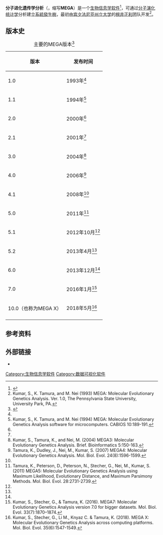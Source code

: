 {{Infobox software
| name                   = Molecular Evolutionary Genetics Analysis
| logo                   = 
| logo size              = 
| logo alt               = White sans-serif capital letters spelling MEGA, each in a separate square, colored one red and three black, respectively.
| logo caption           = 
| screenshot             = <!-- Image name is enough -->
| screenshot alt         = 
| caption                =
| author                 = [[根井正利|根井正利]]、Sudhir Kumar、Koichiro Tamura、Glen Stecher、Daniel Peterson、Nicholas Peterson
| developer              = [[宾夕法尼亚州立大学|宾夕法尼亚州立大学]]
| released               = {{Start date and age|1993}}
| discontinued           = 
| latest release version = 10.0.4
| latest release date    = {{Start date and age|2018|06}}
| latest preview version = 
| latest preview date    = <!-- {{Start date and age|YYYY|MM|DD|df=yes/no}} -->
| status                 = Active
| programming language   = 
| operating system       = [[Microsoft_Windows|Windows]]、[[OS_X|OS X]]、[[Linux|Linux]]
| platform               = [[x86|x86]]、[[x86-64|x86-64]]
| size                   = 
| language               = 英语
| language count         = <!-- DO NOT include this parameter unless you know what it does -->
| genre                  = [[生物信息学|生物信息学]]
| license                = [[专有软件|专有软件]]、[[免費軟體|免費軟體]]
| alexa                  = 
| website                = {{URL|https://megasoftware.net/}}
| standard               = 
| AsOf                   = 
}}
'''分子进化遗传学分析'''（{{lang-en|Molecular Evolutionary Genetics Analysis}}，缩写'''MEGA'''）是一个[[生物信息学|生物信息学]][[软件|软件]]<ref>{{cite web |title=MEGA5 Molecular Evolutionary Genetics Analysis 分子进化遗传学分析.pdf |url=https://max.book118.com/html/2019/0303/8143002013002011.shtm |website=max.book118.com}}</ref>，可通过[[分子演化|分子演化]][[统计学|统计学]]分析建立[[系統發生樹|系統發生樹]]，最初由[[宾夕法尼亚州立大学|宾夕法尼亚州立大学]]的[[根井正利|根井正利]]团队开发<ref name=MEGA1993>Kumar, S., K. Tamura, and M. Nei (1993) MEGA: Molecular Evolutionary Genetics Analysis. Ver. 1.0, The Pennsylvania State University, University Park, PA.</ref>。
==版本史==
{| class="wikitable" style="width:300px; margin-left:14px"
|+ 主要的MEGA版本<ref name="MEGA1">{{cite web|url=http://www.megasoftware.net/history|title=MEGA Update History|website=MEGA: Molecular Evolutionary Genetics Analysis|author=<!--Staff writer(s); no by-line.-->|accessdate=20 June 2013|archive-date=2018-06-22|archive-url=https://web.archive.org/web/20180622165225/https://www.megasoftware.net/history|dead-url=no}}</ref>
|-
! 版本
! 发布时间
|-
|1.0
|1993年<ref name=MEGA1993/>
|-
|1.1
|1994年<ref name=MEGA1994>Kumar, S., K. Tamura, and M. Nei (1994) MEGA: Molecular Evolutionary Genetics Analysis software for microcomputers. CABIOS 10:189-191.</ref>
|-
|2.0
|2000年<ref name=MEGA1/>
|-
|2.1
|2001年<ref name=MEGA1/>
|-
|3.0
|2004年<ref name=MEGA2004>Kumar, S., Tamura, K., and Nei, M. (2004) MEGA3: Molecular Evolutionary Genetics Analysis. Brief. Bioinformatics 5:150-163.</ref>

|-
|4.0
|2006年<ref name=MEGA2007>Tamura, K., Dudley, J., Nei, M., Kumar, S. (2007) MEGA4: Molecular Evolutionary Genetics Analysis. Mol. Biol. Evol. 24(8):1596-1599.</ref>
|-
|4.1
|2008年<ref name=MEGA2007/>
|-
|5.0
|2011年<ref name=MEGA2011>Tamura, K., Peterson, D., Peterson, N., Stecher, G., Nei, M., Kumar, S. (2011) MEGA5: Molecular Evolutionary Genetics Analysis using Maximum Likelihood, Evolutionary Distance, and Maximum Parsimony Methods. Mol. Biol. Evol. 28:2731-2739.</ref>
|-
|5.1
|2012年10月<ref name=MEGA2011/>
|-
|5.2
|2013年4月<ref name=MEGA2011/> 
|-
|6.0
|2013年12月<ref name="MEGA1"/> 
|-
|7.0
|2016年1月<ref name="MEGA2016">Kumar, S., Stecher, G., & Tamura, K. (2016). MEGA7: Molecular Evolutionary Genetics Analysis version 7.0 for bigger datasets. Mol. Biol. Evol. 33(7):1870–1874.</ref> 
|-
|10.0（也称为MEGA X）
|2018年5月<ref name="MEGA2018">Kumar, S., Stecher, G., Li M., Knyaz C. & Tamura, K. (2018). MEGA X: Molecular Evolutionary Genetics Analysis across computing platforms. Mol. Biol. Evol. 35(6):1547-1549.</ref>
|-
|}

== 参考资料 ==
{{reflist|25em}}
== 外部链接 ==
* {{Official website|www.megasoftware.net}}

[[Category:生物信息学软件|Category:生物信息学软件]]
[[Category:数据可视化软件|Category:数据可视化软件]]